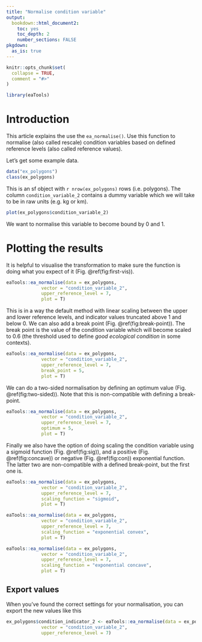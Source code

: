 ```yaml
---
title: "Normalise condition variable"
output: 
  bookdown::html_document2:
    toc: yes
    toc_depth: 2
    number_sections: FALSE
pkgdown:
  as_is: true
---
```


```r
knitr::opts_chunk$set(
  collapse = TRUE,
  comment = "#>"
)
```

```r
library(eaTools)
```

# Introduction

This article explains the use the `ea_normalise()`. Use this function to normalise (also called rescale) condition variables based on defined reference levels (also called reference values).

Let's get some example data.

```r
data("ex_polygons")
class(ex_polygons)
```

This is an sf object with `r nrow(ex_polygons)` rows (i.e. polygons). The column `condition_variable_2` contains a dummy variable which we will take to be in raw units (e.g. kg or km).

```r
plot(ex_polygons$condition_variable_2)
```

We want to normalise this variable to become bound by 0 and 1.

# Plotting the results

It is helpful to visualise the transformation to make sure the function is doing what you expect of it (Fig. \@ref(fig:first-vis)).

```r
eaTools::ea_normalise(data = ex_polygons,
             vector = "condition_variable_2",
             upper_reference_level = 7,
             plot = T)
```

This is in a way the default method with linear scaling between the upper and lower reference levels, and indicator values truncated above 1 and below 0. We can also add a break point (Fig. \@ref(fig:break-point)). The break point is the value of the condition variable which will become scaled to 0.6 (the threshold used to define *good ecological condition* in some contexts).

```r
eaTools::ea_normalise(data = ex_polygons,
             vector = "condition_variable_2",
             upper_reference_level = 7,
             break_point = 5,
             plot = T)

```

We can do a two-sided normalisation by defining an optimum value (Fig. \@ref(fig:two-sided)). Note that this is non-compatible with defining a break-point.

```r
eaTools::ea_normalise(data = ex_polygons,
             vector = "condition_variable_2",
             upper_reference_level = 7,
             optimum = 5,
             plot = T)

```

Finally we also have the option of doing scaling the condition variable using a sigmoid function (Fig. \@ref(fig:sig)), and a positive (Fig. \@ref(fig:concave)) or negative (Fig. \@ref(fig:con)) exponential function. The latter two are non-compatible with a defined break-point, but the first one is.

```r
eaTools::ea_normalise(data = ex_polygons,
             vector = "condition_variable_2",
             upper_reference_level = 7,
             scaling_function = "sigmoid",
             plot = T)
```

```r
eaTools::ea_normalise(data = ex_polygons,
             vector = "condition_variable_2",
             upper_reference_level = 7,
             scaling_function = "exponential convex",
             plot = T)
```

```r
eaTools::ea_normalise(data = ex_polygons,
             vector = "condition_variable_2",
             upper_reference_level = 7,
             scaling_function = "exponential concave",
             plot = T)

```

## Export values

When you've found the correct settings for your normalisation, you can export the new values like this

```r
ex_polygons$condition_indicator_2 <- eaTools::ea_normalise(data = ex_polygons,
             vector = "condition_variable_2",
             upper_reference_level = 7)


```
